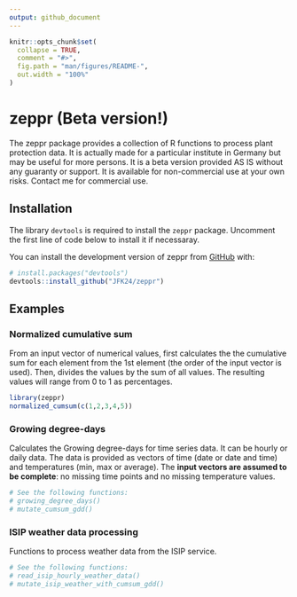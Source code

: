 ```yaml
---
output: github_document
---
```


<!-- README.md is generated from README.Rmd. Please edit that file -->

```r
knitr::opts_chunk$set(
  collapse = TRUE,
  comment = "#>",
  fig.path = "man/figures/README-",
  out.width = "100%"
)
```

# zeppr (Beta version!)

<!-- badges: start -->
<!-- badges: end -->

The zeppr package provides a collection of R functions to process plant 
protection data. It is actually made for a particular institute in Germany but 
may be useful for more persons. 
It is a beta version provided AS IS without any guaranty or support. 
It is available for non-commercial use at your own risks. 
Contact me for commercial use.

## Installation

The library `devtools` is required to install the `zeppr` package. 
Uncomment the first line of code below to install it if necessaray. 

You can install the development version of zeppr from 
[GitHub](https://github.com/) with:

``` r
# install.packages("devtools")
devtools::install_github("JFK24/zeppr")
```

## Examples

### Normalized cumulative sum

From an input vector of numerical values, first calculates the the cumulative 
sum for each element from the 1st element 
(the order of the input vector is used). 
Then, divides the values by the sum of all values. 
The resulting values will range from 0 to 1 as percentages. 

```r
library(zeppr)
normalized_cumsum(c(1,2,3,4,5))
```


### Growing degree-days

Calculates the Growing degree-days for time series data. 
It can be hourly or daily data.
The data is provided as vectors of time (date or date and time) and temperatures 
(min, max or average). 
The **input vectors are assumed to be complete**:  no missing time points and no 
missing temperature values. 

```r
# See the following functions:
# growing_degree_days()
# mutate_cumsum_gdd()
```


### ISIP weather data processing

Functions to process weather data from the ISIP service. 

```r
# See the following functions:
# read_isip_hourly_weather_data()
# mutate_isip_weather_with_cumsum_gdd()
```
